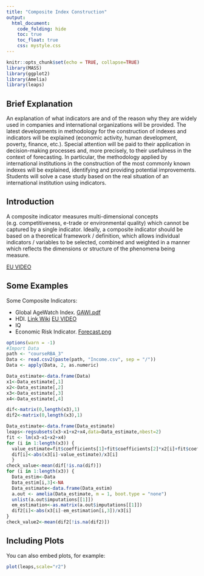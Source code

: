 ```yaml
---
title: "Composite Index Construction"
output: 
  html_document: 
    code_folding: hide
    toc: true
    toc_float: true
    css: mystyle.css
---
```


```r
knitr::opts_chunk$set(echo = TRUE, collapse=TRUE)
library(MASS)
library(ggplot2)
library(Amelia)
library(leaps)
```

## Brief Explanation 

An explanation of what indicators are and of the reason why they are widely used in companies and international organizations will be provided. The latest developments in methodology for the construction of indexes and indicators will be explained (economic activity, human development, poverty, finance, etc.). Special attention will be paid to their application in decision-making processes and, more precisely, to their usefulness in the context of forecasting. In particular, the methodology applied by international institutions in the construction of the most commonly known indexes will be explained, identifying and providing potential improvements. Students will solve a case study based on the real situation of an international institution using indicators.


## Introduction
A composite indicator measures multi-dimensional concepts (e.g. competitiveness, e-trade or environmental quality) which cannot be captured by a single indicator. Ideally, a composite indicator should be based on a theoretical framework / definition, which allows individual indicators / variables to be selected, combined and weighted in a manner which reflects the dimensions or structure of the phenomena being measure.

[EU VIDEO](https://www.youtube.com/watch?v=kz9g3d3xn6s)

## Some Examples

Some Composite Indicators:

-	Global AgeWatch Index. [GAWI.pdf](courseRBA_3/GAWI.pdf)
-	HDI. 
  [Link Wiki](https://en.wikipedia.org/wiki/Human_Development_Index)
  [EU VIDEO](https://www.youtube.com/watch?v=w5wORaWcWPY)
-	IQ
-	Economic Risk Indicator.
[Forecast.png](courseRBA_3/Forecast.png)


```r
options(warn = -1)
#Import Data
path <- "courseRBA_3"
Data <- read.csv2(paste(path, "Income.csv", sep = "/"))
Data <- apply(Data, 2, as.numeric)

Data_estimate<-data.frame(Data)
x1<-Data_estimate[,1]
x2<-Data_estimate[,2]
x3<-Data_estimate[,3]
x4<-Data_estimate[,4]

dif<-matrix(0,length(x3),1)
dif2<-matrix(0,length(x3),1)

Data_estimate<-data.frame(Data_estimate)
leaps<-regsubsets(x3~x1+x2+x4,data=Data_estimate,nbest=2)
fit <- lm(x3~x1+x2+x4)
for (i in 1:length(x3)) {
  value_estimate=fit$coefficients[1]+fit$coefficients[2]*x2[i]+fit$coefficients[3]*x3[i]+fit$coefficients[4]*x4[i]
  dif[i]<-abs(x3[i]-value_estimate)/x3[i]
  }
check_value<-mean(dif[!is.na(dif)])
for (i in 1:length(x3)) {
  Data_estim<-Data
  Data_estim[i,3]<-NA
  Data_estimate<-data.frame(Data_estim)
  a.out <- amelia(Data_estimate, m = 1, boot.type = "none")
  unlist(a.out$imputations[[1]])
  em_estimation<-as.matrix(a.out$imputations[[1]])
  dif2[i]<-abs(x3[i]-em_estimation[i,3])/x3[i]
}
check_value2<-mean(dif2[!is.na(dif2)])
```


## Including Plots

You can also embed plots, for example:

```r
plot(leaps,scale="r2")
```


